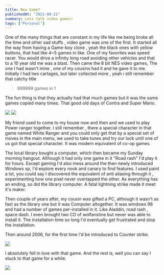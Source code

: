 ```yaml
---
title: New Game?
publishedAt: "2021-08-21"
summary: Lets talk video games!
tags: ["Personal"]
---
```


One of the many things that are constant in my life like me being broke all the time and other sad stuffs ,
video game was one of the first. It started all the way from having a Game-boy clone , yeah the black ones with
yellow buttons, that had like 4~5 games in like. One of my favorites was speed racer. You would drive a infinity
long road avoiding other vehicles and that to a 10 year old me was a blast. Then came the 8 bit NES video games,
The one I had wasn't mine , one of my cousins had it and he gave it to me. Initially I had two cartages, but
later collected more , yeah i still remember that catchy title

> 999999 games in 1

The fun thing is that they actually had that much games but it was the same games copied
many times. That good old days of Contra and Super Mario. 

<div className="grid grid-cols-2 grid-rows-2 gap-1 overflow-clip rounded-lg">
  <Image
    width={240}
    height={480}
    src="https://j.gifs.com/y5zwZQ.gif"
    caption="Mario"
  />
  <Image
    width={240}
    height={480}
    caption="Contra"
    src="/blog/gaminggaming/contra.gif"
  />
</div>

My friend used to come to my house now and then and we used to play Power ranger together. I still remember , there a special character in that game named
White Ranger and you could only get that by a special set of moves in the main menu, we used to take tunes and
try our luck until one of us got that special character. It was modern equivalent of co-op games.

The local library bought a computer, which then became my Sunday morning hangout. Although it had only one game
in it "Road rash" I'd play it for hours. Except gaming I'd also mess around the then newly introduced Windows
xp, I'd explore every nook and canary to find features. I used paint a lot, you could say I discovered the
equivalent of anti aliasing through it , experimenting how one pixel never overlapped the other.
As everything has an ending, so did the library computer. A fatal lightning strike made it meet it's maker. 

Then couple of
years after, my cousin was gifted a PC, although it wasn't as fast as the library one but it was Computer
altogether. It was windows 98 and had a number of games per-installed in it. Like Aladdin, road rash , space
dash. I even brought two CD of wolfanstine but never was able to install it. The installation time so long I'd
eventually get frustrated and stop the installation.

Then around 2006, for the first time I'd be introduced to
Counter strike.

<Image
  width={1920}
  height={1080}
  caption="Counter Strike 1.6 frag movie"
  src="/blog/gaminggaming/cs1.6.gif"
/>

I absolutely fell in love with that game. And the rest is, well you can say I stuck to that game for a while.

<Image
  width={1920}
  height={1080}
  caption="This as of 2024, My first account had around 2.1k Hours and then i sold it around 2019 and bought this one."
  src="/blog/gaminggaming/cs2.png"
/>